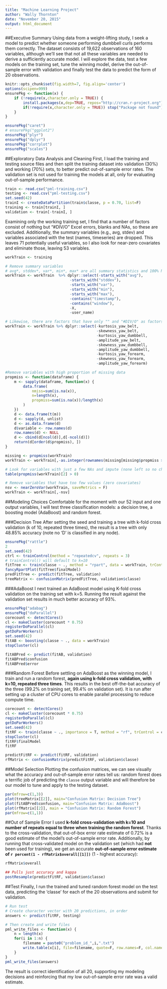 ```yaml
---
title: "Machine Learning Project"
author: "Wally Thornton"
date: "November 20, 2015"
output: html_document
---
```

##Executive Summary
Using data from a weight-lifting study, I seek a model to predict whether someone performing dumbbell curls performs them correctly. The dataset consists of 19,622 observations of 160 variables, although we'll see that not all these variables are needed to derive a sufficiently accurate model. I will explore the data, test a few models on the training set, tune the winning model, derive the out-of-sample error with validation and finally test the data to predict the form of 20 observations.
```r
knitr::opts_chunk$set(fig.width=7, fig.align='center')
options(scipen=999)
ensurePkg <- function(x) {
    if (!require(x,character.only = TRUE)) {
        install.packages(x,dep=TRUE, repos="http://cran.r-project.org")
        if(!require(x,character.only = TRUE)) stop("Package not found")
    }
}

ensurePkg("caret")
# ensurePkg("ggplot2")
ensurePkg("plyr")
ensurePkg("dplyr")
ensurePkg("corrplot")
ensurePkg("scales")
```

##Exploratory Data Analysis and Cleaning
First, I load the training and testing source files and then split the training dataset into validation (30%) and working (70%) sets, to better predict out-of-sample error rates. The validation set is not used for training the models at all, only for evaluating out-of-sample performance.
```r
train <- read.csv("pml-training.csv")
testing <- read.csv("pml-testing.csv")
set.seed(42)
trainI <- createDataPartition(train$classe, p = 0.70, list=F)
training <- train[trainI, ]
validation <- train[-trainI, ]
```

Examining only the working training set, I find that a number of factors consist of nothing but "#DIV/O" Excel errors, blanks and NAs, so these are excluded. Additionally, the summary variables (e.g., avg, stdev) and variables associated with the test (names, timeseries) are dropped. This leaves 71 potentially useful variables, so I also look for near-zero covariates and eliminate those, leaving 53 variables.

```r
workTrain <- training

# Remove summary variables
# avg*, stddev*, var*, min*, max* are all summary statistics and 100% NAs in the testing data
workTrain <- workTrain  %>% dplyr::select(-starts_with("avg"), 
                             -starts_with("stddev"),
                             -starts_with("var"), 
                             -starts_with("min"), 
                             -starts_with("max"),
                             -contains("timestamp"),
                             -contains("window"),
                             -X,
                             -user_name)

# Likewise, there are factors that have only "" and "#DIV/O" as factors:
workTrain <- workTrain %>% dplyr::select(-kurtosis_yaw_belt, 
                                         -skewness_yaw_belt, 
                                         -kurtosis_yaw_dumbbell, 
                                         -amplitude_yaw_belt, 
                                         -skewness_yaw_dumbbell, 
                                         -amplitude_yaw_dumbbell, 
                                         -kurtosis_yaw_forearm, 
                                         -skewness_yaw_forearm, 
                                         -amplitude_yaw_forearm)

#Remove variables with high proportion of missing data
propmiss <- function(dataframe) {
    m <- sapply(dataframe, function(x) {
        data.frame(
            nmiss=sum(is.na(x)), 
            n=length(x), 
            propmiss=sum(is.na(x))/length(x)
        )
    })
    d <- data.frame(t(m))
    d <- sapply(d, unlist)
    d <- as.data.frame(d)
    d$variable <- row.names(d)
    row.names(d) <- NULL
    d <- cbind(d[ncol(d)],d[-ncol(d)])
    return(d[order(d$propmiss), ])
}

missing <- propmiss(workTrain)
workTrain <- workTrain[,-as.integer(rownames(missing[missing$propmiss > 0.9,]))]

# Look for variables with just a few NAs and impute (none left so no changes made)
table(propmiss(workTrain)[2] > 0)

# Remove variables that have too few values (zero covariates)
nsv <- nearZeroVar(workTrain, saveMetrics = F)
workTrain <- workTrain[,-nsv]
```

##Modeling Choices
Comfortable for the moment with our 52 input and one output variables, I will test three classification models: a decision tree, a boosting model (AdaBoost) and random forest. 

###Decision Tree
After setting the seed and training a tree with k-fold cross validation (k of 10, repeated three times), the result is a tree with only 48.85% accuracy (note no 'D' is classified in any node). 

```r
ensurePkg("rattle")
2
set.seed(42)
ctrl <- trainControl(method = "repeatedcv", repeats = 3)
# trainControl() will default to k=10
fitTree <- train(classe ~ ., method = "rpart", data = workTrain, trControl = ctrl)
fancyRpartPlot(fitTree$finalModel)
predFitTree <- predict(fitTree, validation)
treeMatrix <- confusionMatrix(predFitTree, validation$classe)
```

###AdaBoost
I next trained an AdaBoost model using K-fold cross validation on the training set with k=5. Running the result against the validation set results in much better accuracy of 93%.
```r
ensurePkg("adabag")
ensurePkg("doParallel")
corecount <- detectCores()
cl <- makeCluster(corecount * 0.75)
registerDoParallel(cl)
getDoParWorkers()
set.seed(42)
fitAB <- boosting(classe ~ ., data = workTrain)
stopCluster(cl)

fitABPred <- predict(fitAB, validation)
fitABPred$confusion
fitABPred$error
```

###Random Forest
Before settling on AdaBoost as the winning model, I train and run a random forest, **again using k-fold cross validation, with k=10, repeated three times**. This results in the best off-the-bat accuracy of the three (99.2% on training set, 99.4% on validation set). It is run after setting up a cluster of CPU cores to enable parallel processing to reduce compute time.
```r
corecount <- detectCores()
cl <- makeCluster(corecount * 0.75)
registerDoParallel(cl)
getDoParWorkers()
set.seed(42)
fitRF <- train(classe ~ ., importance = T, method = "rf", trControl = ctrl, data = workTrain) #mtry=2 is best
stopCluster(cl)
fitRF$finalModel
fitRF

predictFitRF <- predict(fitRF, validation)
rfMatrix <- confusionMatrix(predictFitRF, validation$classe)
```

##Model Selection
Plotting the confusion matrices, we can see visually what the accuracy and out-of-sample error rates tell us: random forest does a terrific job of predicting the `classe` output variable and will therefore be our model to tune and apply to the testing dataset.
```r
par(mfrow=c(1,3))
plot(treeMatrix[[2]], main="Confusion Matrix: Decision Tree")
plot(fitABPred$confusion, main="Confusion Matrix: AdaBoost")
plot(rfMatrix[[2]], main = "Confusion Matrix: Random Forest")
par(mfrow=c(1,1))
```

##Out of Sample Error
I used **k-fold cross-validation with k=10 and number of repeats equal to three when training the random forest**. Thanks to the cross-validation, that out-of-box error rate estimate of 0.72% is a good estimate of the model's out-of-sample error rate. Additionally, by running that cross-validated model on the validation set (which had **not** been used for training), we get an accurate **out-of-sample error estimate of `r percent(1 - rfMatrix$overall[[1]])`** (1 - highest accuracy):
```r
rfMatrix$overall

## Pulls just accuracy and kappa
postResample(predictFitRF, validation$classe)
```

##Test
Finally, I run the trained and tuned random forest model on the test data, predicting the 'classe' for each of the 20 observations and submit for validation.
```r
# Run test
# Create character vector with 20 predictions, in order
answers <- predict(fitRF, testing)

# Then create and write files
pml_write_files <- function(x) {
    n = length(x)
    for(i in 1:n) {
        filename = paste0("problem_id_",i,".txt")
        write.table(x[i], file=filename, quote=F, row.names=F, col.names=F)
    }
}
pml_write_files(answers)
```

The result is correct identification of all 20, supporting my modeling decisions and reinforcing that my low out-of-sample error rate was a valid estimate. 